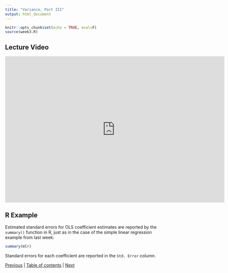 ```yaml
---
title: "Variance, Part III"
output: html_document
---
```


```r
knitr::opts_chunk$set(echo = TRUE, eval=F)
source(week3.R)
```

## Lecture Video

<iframe id="kaltura_player" src="https://cdnapisec.kaltura.com/p/391241/sp/39124100/embedIframeJs/uiconf_id/22119142/partner_id/391241?iframeembed=true&playerId=kaltura_player&entry_id=0_d28958g8&flashvars[localizationCode]=en&amp;flashvars[leadWithHTML5]=true&amp;flashvars[sideBarContainer.plugin]=true&amp;flashvars[sideBarContainer.position]=left&amp;flashvars[sideBarContainer.clickToClose]=true&amp;flashvars[chapters.plugin]=true&amp;flashvars[chapters.layout]=vertical&amp;flashvars[chapters.thumbnailRotator]=false&amp;flashvars[streamSelector.plugin]=true&amp;flashvars[EmbedPlayer.SpinnerTarget]=videoHolder&amp;flashvars[dualScreen.plugin]=true&amp;flashvars[hotspots.plugin]=1&amp;flashvars[Kaltura.addCrossoriginToIframe]=true&amp;&wid=0_ne904pnj" width="720" height="480"  allow="autoplay *; fullscreen *; encrypted-media *" sandbox="allow-forms allow-same-origin allow-scripts allow-top-navigation allow-pointer-lock allow-popups allow-modals allow-orientation-lock allow-popups-to-escape-sandbox allow-presentation allow-top-navigation-by-user-activation" frameborder="0" title="Kaltura Player"></iframe>


## R Example

Estimated standard errors for OLS coefficient estimates are reported by the `summary()` function in R, just as in the case of the simple linear regression example from last week:

```r
summary(mlr)
```

Standard errors for each coefficient are reported in the `Std. Error` column.



[Previous](3_10.html) | [Table of contents](3_0.html) | [Next](3_12.html)
